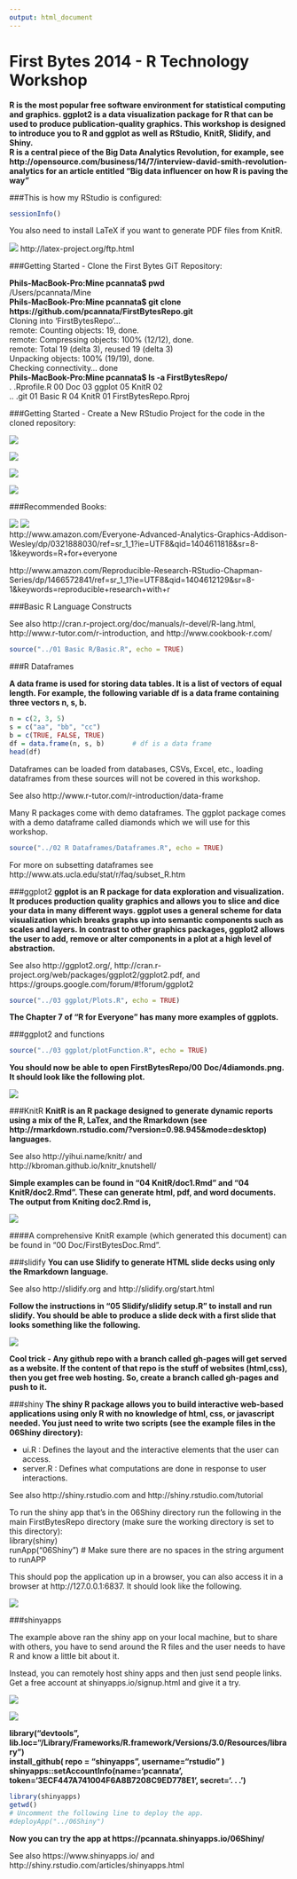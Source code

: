 ```yaml
---
output: html_document
---
```

First Bytes 2014 - R Technology Workshop
===
**R is the most popular free software environment for statistical computing and graphics. ggplot2 is a data visualization package for R that can be used to produce publication-quality graphics. This workshop is designed to introduce you to R and ggplot as well as RStudio, KnitR, Slidify, and Shiny.  
R is a central piece of the Big Data Analytics Revolution, for example, see http://opensource.com/business/14/7/interview-david-smith-revolution-analytics for an article entitled "Big data influencer on how R is paving the way"**

###This is how my RStudio is configured:
```r
sessionInfo()
```

You also need to install LaTeX if you want to generate PDF files from KnitR.  

![](./LaTex.png) http://latex-project.org/ftp.html

###Getting Started - Clone the First Bytes GiT Repository:

**Phils-MacBook-Pro:Mine pcannata$ pwd**  
/Users/pcannata/Mine  
**Phils-MacBook-Pro:Mine pcannata$ git clone https://github.com/pcannata/FirstBytesRepo.git**  
Cloning into 'FirstBytesRepo'...  
remote: Counting objects: 19, done.  
remote: Compressing objects: 100% (12/12), done.  
remote: Total 19 (delta 3), reused 19 (delta 3)  
Unpacking objects: 100% (19/19), done.  
Checking connectivity... done  
**Phils-MacBook-Pro:Mine pcannata$ ls -a FirstBytesRepo/**  
.  		.Rprofile.R		00 Doc			03 ggplot		05 KnitR 02  
..			.git			01 Basic R		04 KnitR 01		FirstBytesRepo.Rproj  

###Getting Started - Create a New RStudio Project for the code in the cloned repository:

![](./NewProject.png)  

![](./NewProject2.png)  

![](./NewProject3.png)  

![](./NewProject4.png)  

###Recommended Books:

![](./RforEveryone.png) ![](./ReproducibleResearch.png)  
http://www.amazon.com/Everyone-Advanced-Analytics-Graphics-Addison-Wesley/dp/0321888030/ref=sr_1_1?ie=UTF8&qid=1404611818&sr=8-1&keywords=R+for+everyone

http://www.amazon.com/Reproducible-Research-RStudio-Chapman-Series/dp/1466572841/ref=sr_1_1?ie=UTF8&qid=1404612129&sr=8-1&keywords=reproducible+research+with+r

###Basic R Language Constructs

See also http://cran.r-project.org/doc/manuals/r-devel/R-lang.html, http://www.r-tutor.com/r-introduction, and http://www.cookbook-r.com/

```r
source("../01 Basic R/Basic.R", echo = TRUE)
```

###R Dataframes

**A data frame is used for storing data tables. It is a list of vectors of equal length. For example, the following variable df is a data frame containing three vectors n, s, b.**

```r
n = c(2, 3, 5) 
s = c("aa", "bb", "cc") 
b = c(TRUE, FALSE, TRUE) 
df = data.frame(n, s, b)       # df is a data frame
head(df)
``` 

Dataframes can be loaded from databases, CSVs, Excel, etc., loading dataframes from these sources will not be covered in this workshop.

See also http://www.r-tutor.com/r-introduction/data-frame

Many R packages come with demo dataframes. The ggplot package comes with a demo dataframe called diamonds which we will use for this workshop.

```r
source("../02 R Dataframes/Dataframes.R", echo = TRUE)
```
For more on subsetting dataframes see http://www.ats.ucla.edu/stat/r/faq/subset_R.htm

###ggplot2
**ggplot is an R package for data exploration and visualization. It produces production quality graphics and allows you to slice and dice your data in many different ways. ggplot uses a general scheme for data visualization which breaks graphs up into semantic components such as scales and layers. In contrast to other graphics packages, ggplot2 allows the user to add, remove or alter components in a plot at a high level of abstraction.**

See also http://ggplot2.org/, http://cran.r-project.org/web/packages/ggplot2/ggplot2.pdf, and https://groups.google.com/forum/#!forum/ggplot2

```r
source("../03 ggplot/Plots.R", echo = TRUE)
```

**The Chapter 7 of "R for Everyone" has many more examples of ggplots.**

###ggplot2 and functions

```r
source("../03 ggplot/plotFunction.R", echo = TRUE)
```

**You should now be able to open FirstBytesRepo/00 Doc/4diamonds.png. It should look like the following plot.**

![](./4diamonds.png) 

###KnitR
**KnitR is an R package designed to generate dynamic reports using a mix of the R, LaTex, and the Rmarkdown (see http://rmarkdown.rstudio.com/?version=0.98.945&mode=desktop) languages.**  

See also http://yihui.name/knitr/ and http://kbroman.github.io/knitr_knutshell/

**Simple examples can be found in "04 KnitR/doc1.Rmd" and "04 KnitR/doc2.Rmd". These can generate html, pdf, and word documents. The output from Kniting doc2.Rmd is,**  

![](./KnitR.png) 

####A comprehensive KnitR example (which generated this document) can be found in "00 Doc/FirstBytesDoc.Rmd".  

###slidify
**You can use Slidify to generate HTML slide decks using only the Rmarkdown language.**  

See also http://slidify.org and http://slidify.org/start.html

**Follow the instructions in "05 Slidify/slidify setup.R" to install and run slidify. You should be able to produce a slide deck with a first slide that looks something like the following.** 

![](./slidify.png)  

**Cool trick - Any github repo with a branch called gh-pages will get served as a website. If the content of that repo is the stuff of websites (html,css), then you get free web hosting. So, create a branch called gh-pages and push to it.**  

###shiny
**The shiny R package allows you to build interactive web-based applications using only R with no knowledge of html, css, or javascript needed. You just need to write two scripts (see the example files in the 06Shiny directory):**  

* ui.R : Defines the layout and the interactive elements that the user can access.  
* server.R : Defines what computations are done in response to user interactions. 

See also http://shiny.rstudio.com and http://shiny.rstudio.com/tutorial 

To run the shiny app that's in the 06Shiny directory run the following in the main FirstBytesRepo directory (make sure the working directory is set to this directory):  
library(shiny)  
runApp("06Shiny")   # Make sure there are no spaces in the string argument to runAPP

This should pop the application up in a browser, you can also access it in a browser at http://127.0.0.1:6837. It should look like the following.

![](./shiny.png) 

###shinyapps

The example above ran the shiny app on your local machine, but to share with others, you have to send around the R files and the user needs to have R and know a little bit about it.

Instead, you can remotely host shiny apps and then just send people links. Get a free account at shinyapps.io/signup.html and give it a try.

![](./shinyapps.io.png)

![](./pcannata.shinyapps.io.png)

**library("devtools", lib.loc="/Library/Frameworks/R.framework/Versions/3.0/Resources/library")  
install_github( repo = "shinyapps", username="rstudio" )  
shinyapps::setAccountInfo(name='pcannata', token='3ECF447A741004F6A8B7208C9ED778E1', secret='. . . ')**  

```r
library(shinyapps)
getwd()
# Uncomment the following line to deploy the app.
#deployApp("../06Shiny")
```

**Now you can try the app at https://pcannata.shinyapps.io/06Shiny/ **  

See also https://www.shinyapps.io/ and http://shiny.rstudio.com/articles/shinyapps.html 


